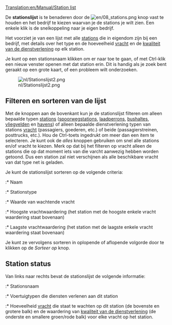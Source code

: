 [[Translation:en/Manual/Station list]]


De '''stationslijst''' is te benaderen door de [[File:en/08 stations.png]] knop vast te houden en het bedrijf te kiezen waarvan je de stations je wilt zien. Een enkele klik is de snelkoppeling naar je eigen bedrijf.

Het voorziet je van een lijst met alle [[nl/Manual/Stations|stations]] die in eigendom zijn bij een bedrijf, met details over het type en de hoeveelheid [[nl/Manual/Vracht|vracht]] en de [[nl/Manual/Game Mechanics/Main Page#stationswaardering|kwaliteit van de dienstverlening]] op elk station.

Je kunt op een stationsnaam klikken om er naar toe te gaan, of met Ctrl-klik een nieuw venster openen met dat station erin. Dit is handig als je zoek bent geraakt op een grote kaart, of een probleem wilt onderzoeken.

[[File:nl/Stationslijst2.png]]

==Filteren en sorteren van de lijst==
Met de knoppen aan de bovenkant kun je de stationslijst filteren om alleen bepaalde typen [[nl/Manual/Stations|stations]] ([[nl/Manual/Spoorwegstation|spoorwegstations]], [[nl/Manual/Laadperrons#vrachtwagen-laadperron|laadperrons]], [[nl/Manual/Laadperrons#bushalte|bushaltes]], [[nl/Manual/Vliegveld|vliegvelden]] en [[nl/Havens|havens]]) of alleen bepaalde dienstverlening typen van stations [[nl/Manual/Vracht|vracht]] (passagiers, goederen, etc.) of beide (passagierstreinen, posttrucks, etc.). Hou de Ctrl-toets ingedrukt om meer dan een item te selecteren. Je kunt ook de ''alles'' knoppen gebruiken om snel alle stations en/of vracht te kiezen. Merk op dat bij het filteren op vracht alleen de stations die op dat moment iets van die varcht aanwezig hebben worden getoond. Dus een station zal niet verschijnen als alle beschikbare vracht van dat type net is geladen.

Je kunt de stationslijst sorteren op de volgende criteria:
:* Naam
:* Stationstype
:* Waarde van wachtende vracht
:* Hoogste vrachtwaardering (het station met de hoogste enkele vracht waardering staat bovenaan)
:* Laagste vrachtwaardering (het station met de laagste enkele vracht waardering staat bovenaan)

Je kunt ze vervolgens sorteren in oplopende of aflopende volgorde door te klikken op de ''Sorteer op'' knop.

==Station status==
Van links naar rechts bevat de stationslijst de volgende informatie:
:* Stationsnaam
:* Voertuigtypen die diensten verlenen aan dit station
:* Hoeveelheid [[nl/Manual/Vracht|vracht]] die staat te wachten op dit station (de bovenste en grotere balk) en de waardering van [[nl/Manual/Game Mechanics/Main Page#stationswaardering|kwaliteit van de dienstverlening]] (de onderste en smallere groen/rode balk) voor elke vracht op het station.